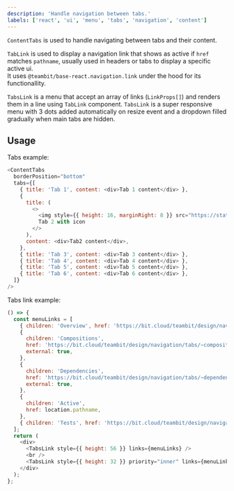 ```yaml
---
description: 'Handle navigation between tabs.'
labels: ['react', 'ui', 'menu', 'tabs', 'navigation', 'content']
---
```



`ContentTabs` is used to handle navigating between tabs and their content.

`TabLink` is used to display a navigation link that shows as active if `href` matches `pathname`, usually used in headers or tabs to display a specific active ui.  
It uses `@teambit/base-react.navigation.link` under the hood for its functionallity.

`TabsLink` is a menu that accept an array of links (`LinkProps[]`) and renders them in a line using `TabLink` component.
`TabsLink` is a super responsive menu with 3 dots added automatically on resize event and a dropdown filled gradually when main tabs are hidden.

## Usage

Tabs example:

```js live
<ContentTabs
  borderPosition="bottom"
  tabs={[
    { title: 'Tab 1', content: <div>Tab 1 content</div> },
    {
      title: (
        <>
          <img style={{ height: 16, marginRight: 8 }} src="https://static.bit.dev/bit-icons/magnifying-glass.svg" />
          Tab 2 with icon
        </>
      ),
      content: <div>Tab2 content</div>,
    },
    { title: 'Tab 3', content: <div>Tab 3 content</div> },
    { title: 'Tab 4', content: <div>Tab 4 content</div> },
    { title: 'Tab 5', content: <div>Tab 5 content</div> },
    { title: 'Tab 6', content: <div>Tab 6 content</div> },
  ]}
/>
```

Tabs link example:

```js live
() => {
  const menuLinks = [
    { children: 'Overview', href: 'https://bit.cloud/teambit/design/navigation/tabs', external: true },
    {
      children: 'Compositions',
      href: 'https://bit.cloud/teambit/design/navigation/tabs/~compositions',
      external: true,
    },
    {
      children: 'Dependencies',
      href: 'https://bit.cloud/teambit/design/navigation/tabs/~dependencies',
      external: true,
    },
    {
      children: 'Active',
      href: location.pathname,
    },
    { children: 'Tests', href: 'https://bit.cloud/teambit/design/navigation/tabs/~tests', external: true },
  ];
  return (
    <div>
      <TabsLink style={{ height: 56 }} links={menuLinks} />
      <br />
      <TabsLink style={{ height: 32 }} priority="inner" links={menuLinks} />
    </div>
  );
};
```
